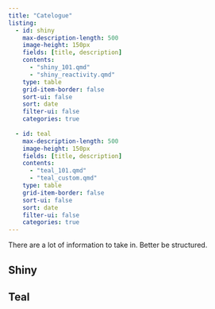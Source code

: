 ```yaml
---
title: "Catelogue"
listing:
  - id: shiny
    max-description-length: 500
    image-height: 150px
    fields: [title, description]
    contents: 
      - "shiny_101.qmd"
      - "shiny_reactivity.qmd"
    type: table
    grid-item-border: false
    sort-ui: false
    sort: date
    filter-ui: false
    categories: true
    
  - id: teal
    max-description-length: 500
    image-height: 150px
    fields: [title, description]
    contents: 
      - "teal_101.qmd"
      - "teal_custom.qmd"
    type: table
    grid-item-border: false
    sort-ui: false
    sort: date
    filter-ui: false
    categories: true
---
```


There are a lot of information to take in. Better be structured.


## Shiny

::: {#shiny}
:::


## Teal

::: {#teal}
:::



